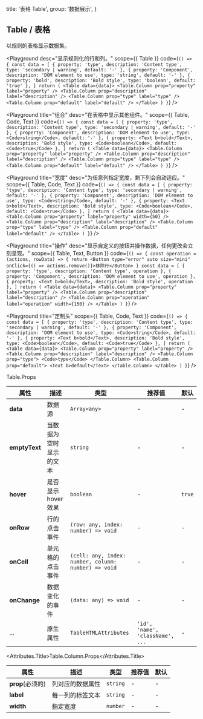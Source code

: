 
  title: '表格 Table',
  group: '数据展示',
}

## Table / 表格

以规则的表格显示数据集。

<Playground
  desc="显示规则化的行和列。"
  scope={{ Table }}
  code={`
() => {
  const data = [
    { property: 'type', description: 'Content type', type: 'secondary | warning', default: '-' },
    { property: 'Component', description: 'DOM element to use', type: 'string', default: '-' },
    { property: 'bold', description: 'Bold style', type: 'boolean', default: 'true' },
  ]
  return (
    <Table data={data}>
      <Table.Column prop="property" label="property" />
      <Table.Column prop="description" label="description" />
      <Table.Column prop="type" label="type" />
      <Table.Column prop="default" label="default" />
    </Table>
  )
}
`}
/>

<Playground
  title="组合"
  desc="在表格中显示其他组件。"
  scope={{ Table, Code, Text }}
  code={`
() => {
  const data = [
    { property: 'type', description: 'Content type', type: 'secondary | warning', default: '-' },
    { property: 'Component', description: 'DOM element to use', type: <Code>string</Code>, default: '-' },
    { property: <Text b>bold</Text>, description: 'Bold style', type: <Code>boolean</Code>, default: <Code>true</Code> },
  ]
  return (
    <Table data={data}>
      <Table.Column prop="property" label="property" />
      <Table.Column prop="description" label="description" />
      <Table.Column prop="type" label="type" />
      <Table.Column prop="default" label="default" />
    </Table>
  )
}
`}
/>

<Playground
  title="宽度"
  desc="为任意列指定宽度，剩下列会自动适应。"
  scope={{ Table, Code, Text }}
  code={`
() => {
  const data = [
    { property: 'type', description: 'Content type', type: 'secondary | warning', default: '-' },
    { property: 'Component', description: 'DOM element to use', type: <Code>string</Code>, default: '-' },
    { property: <Text b>bold</Text>, description: 'Bold style', type: <Code>boolean</Code>, default: <Code>true</Code> },
  ]
  return (
    <Table data={data}>
      <Table.Column prop="property" label="property" width={50} />
      <Table.Column prop="description" label="description" />
      <Table.Column prop="type" label="type" />
      <Table.Column prop="default" label="default" />
    </Table>
  )
}
`}
/>

<Playground
  title="操作"
  desc="显示自定义的按钮并操作数据，任何更改会立刻呈现。"
  scope={{ Table, Text, Button }}
  code={`
() => {
  const operation = (actions, rowData) => {
    return <Button type="error" auto size="mini" onClick={() => actions.remove()}>移除行</Button>
  }
  const data = [
    { property: 'type', description: 'Content type', operation },
    { property: 'Component', description: 'DOM element to use', operation },
    { property: <Text b>bold</Text>, description: 'Bold style', operation },
  ]
  return (
    <Table data={data}>
      <Table.Column prop="property" label="property" />
      <Table.Column prop="description" label="description" />
      <Table.Column prop="operation" label="operation" width={150} />
    </Table>
  )
}
`}
/>

<Playground
  title="定制头"
  scope={{ Table, Code, Text }}
  code={`
() => {
  const data = [
    { property: 'type', description: 'Content type', type: 'secondary | warning', default: '-' },
    { property: 'Component', description: 'DOM element to use', type: <Code>string</Code>, default: '-' },
    { property: <Text b>bold</Text>, description: 'Bold style', type: <Code>boolean</Code>, default: <Code>true</Code> },
  ]
  return (
    <Table data={data}>
      <Table.Column prop="property" label="property" />
      <Table.Column prop="description" label="description" />
      <Table.Column prop="type">
        <Code>type</Code>
      </Table.Column>
      <Table.Column prop="default">
        <Text b>default</Text>
      </Table.Column>
    </Table>
  )
}
`}
/>

<Attributes edit="/pages/zh-cn/components/table.mdx">
<Attributes.Title>Table.Props</Attributes.Title>

| 属性          | 描述                   | 类型                                                 | 推荐值                           | 默认   |
| ------------- | ---------------------- | ---------------------------------------------------- | -------------------------------- | ------ |
| **data**      | 数据源                 | `Array<any>`                                         | -                                | -      |
| **emptyText** | 当数据为空时显示的文本 | `string`                                             | -                                | -      |
| **hover**     | 是否显示 hover 效果    | `boolean`                                            | -                                | `true` |
| **onRow**     | 行的点击事件           | `(row: any, index: number) => void`                  | -                                | -      |
| **onCell**    | 单元格的点击事件       | `(cell: any, index: number, colunm: number) => void` | -                                | -      |
| **onChange**  | 数据变化的事件         | `(data: any) => void`                                | -                                | -      |
| ...           | 原生属性               | `TableHTMLAttributes`                                | `'id', 'name', 'className', ...` | -      |

<Attributes.Title>Table.Column.Props</Attributes.Title>

| 属性             | 描述             | 类型     | 推荐值 | 默认 |
| ---------------- | ---------------- | -------- | ------ | ---- |
| **prop**(必须的) | 列对应的数据属性 | `string` | -      | -    |
| **label**        | 每一列的标签文本 | `string` | -      | -    |
| **width**        | 指定宽度         | `number` | -      | -    |

</Attributes>

